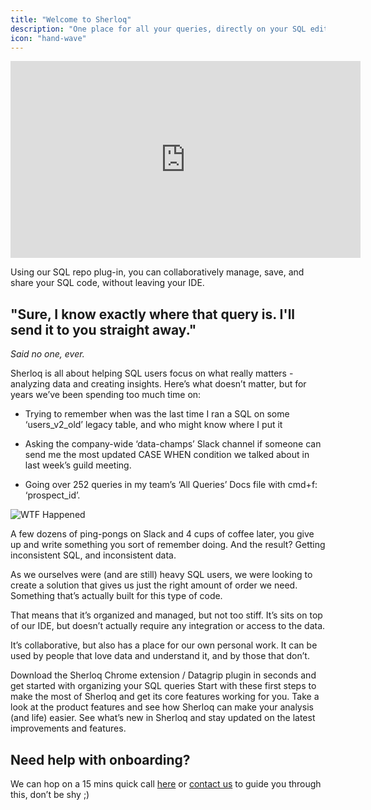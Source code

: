 ```yaml
---
title: "Welcome to Sherloq"
description: "One place for all your queries, directly on your SQL editor."
icon: "hand-wave"
---
```



<iframe 
  width="560" 
  height="315" 
  src="https://https://youtu.be/y0fE4Oq5cEE" 
  title="YouTube video player" 
  frameborder="0" 
  allow="accelerometer; autoplay; clipboard-write; encrypted-media; gyroscope; picture-in-picture" 
  allowfullscreen
></iframe>



Using our SQL repo plug-in, you can collaboratively manage, save, and share your SQL code, without leaving your IDE.&#x20;

## "Sure, I know exactly where that query is. I'll send it to you straight away."

*Said no one, ever.*

Sherloq is all about helping SQL users focus on what really matters - analyzing data and creating insights. Here’s what doesn’t matter, but for years we’ve been spending too much time on:

* Trying to remember when was the last time I ran a SQL on some ‘users\_v2\_old’ legacy table, and who might know where I put it

* Asking the company-wide ‘data-champs’ Slack channel if someone can send me the most updated CASE WHEN condition we talked about in last week’s guild meeting.

* Going over 252 queries in my team’s ‘All Queries’ Docs file with cmd+f: ‘prospect\_id’.


![WTF Happened](/images/wtf-happened.jpeg)


A few dozens of ping-pongs on Slack and 4 cups of coffee later, you give up and write something you sort of remember doing.
And the result? Getting inconsistent SQL, and inconsistent data.

As we ourselves were (and are still) heavy SQL users, we were looking to create a solution that gives us just the right amount of order we need. Something that’s actually built for this type of code.

That means that it’s organized and managed, but not too stiff.
It’s sits on top of our IDE, but doesn’t actually require any integration or access to the data.

It’s collaborative, but also has a place for our own personal work.
It can be used by people that love data and understand it, and by those that don’t.

<CardGroup cols={2}>
  <Card title="Download & Start" icon="download" href="/quickstart">
    Download the Sherloq Chrome extension / Datagrip plugin in seconds and get started with organizing your SQL queries
  </Card>

  <Card title="Checklist" icon="ballot-check" href="/checklist">
    Start with these first steps to make the most of Sherloq and get its core features working for you.
  </Card>

  <Card title="See features" icon="browser" href="/features">
    Take a look at the product features and see how Sherloq can make your analysis (and life) easier.
  </Card>

  <Card title="Changelog " icon="list-timeline" href="/changelog">
    See what’s new in Sherloq and stay updated on the latest improvements and features.
  </Card>
</CardGroup>

## Need help with onboarding?

We can hop on a 15 mins quick call [here](https://calendly.com/noy-twerski/hello?month=2024-10) or [contact us](/contactus) to guide you through this, don’t be shy ;)